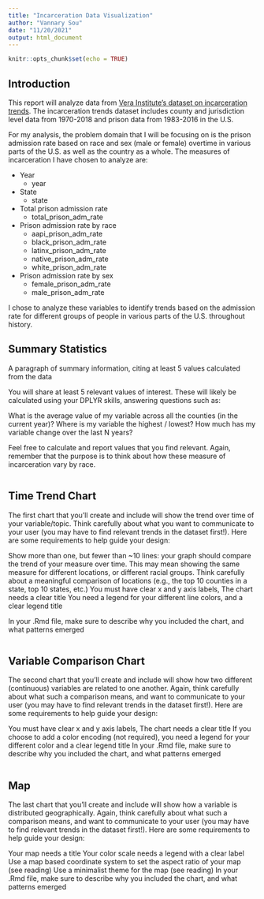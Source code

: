 ```yaml
---
title: "Incarceration Data Visualization"
author: "Vannary Sou"
date: "11/20/2021"
output: html_document
---
```


```r
knitr::opts_chunk$set(echo = TRUE)
```

## Introduction

This report will analyze data from [Vera Institute's dataset on incarceration trends](https://raw.githubusercontent.com/vera-institute/incarceration-trends/master/incarceration_trends.csv). The incarceration trends dataset includes county and jurisdiction level data from 1970-2018 and prison data from 1983-2016 in the U.S. 

For my analysis, the problem domain that I will be focusing on is the prison admission rate based on race and sex (male or female) overtime in various parts of the U.S. as well as the country as a whole. The measures of incarceration I have chosen to analyze are: 

* Year 
  * year
  
* State 
  * state
  
* Total prison admission rate 
  * total_prison_adm_rate
  
* Prison admission rate by race 
  * aapi_prison_adm_rate
  * black_prison_adm_rate
  * latinx_prison_adm_rate
  * native_prison_adm_rate
  * white_prison_adm_rate
  
* Prison admission rate by sex 
  * female_prison_adm_rate
  * male_prison_adm_rate

I chose to analyze these variables to identify trends based on the admission rate for different groups of people in various parts of the U.S. throughout history. 

## Summary Statistics 

A paragraph of summary information, citing at least 5 values calculated from the data

You will share at least 5 relevant values of interest. These will likely be calculated using your DPLYR skills, answering questions such as: 

What is the average value of my variable across all the counties (in the current year)?
Where is my variable the highest / lowest?
How much has my variable change over the last N years?

Feel free to calculate and report values that you find relevant. Again, remember that the purpose is to think about how these measure of incarceration vary by race. 

```r

```

## Time Trend Chart

The first chart that you'll create and include will show the trend over time of your variable/topic. Think carefully about what you want to communicate to your user (you may have to find relevant trends in the dataset first!). Here are some requirements to help guide your design:

Show more than one, but fewer than ~10 lines: your graph should compare the trend of your measure over time. This may mean showing the same measure for different locations, or different racial groups. Think carefully about a meaningful comparison of locations (e.g., the top 10 counties in a state, top 10 states, etc.)
You must have clear x and y axis labels,
The chart needs a clear title 
You need a legend for your different line colors, and a clear legend title

In your .Rmd file, make sure to describe why you included the chart, and what patterns emerged

```r

```


## Variable Comparison Chart

The second chart that you'll create and include will show how two different (continuous) variables are related to one another. Again, think carefully about what such a comparison means, and want to communicate to your user (you may have to find relevant trends in the dataset first!). Here are some requirements to help guide your design:

You must have clear x and y axis labels,
The chart needs a clear title 
If you choose to add a color encoding (not required), you need a legend for your different color and a clear legend title
In your .Rmd file, make sure to describe why you included the chart, and what patterns emerged

```r

```


## Map

The last chart that you'll create and include will show how a variable is distributed geographically. Again, think carefully about what such a comparison means, and want to communicate to your user (you may have to find relevant trends in the dataset first!). Here are some requirements to help guide your design:

Your map needs a title
Your color scale needs a legend with a clear label
Use a map based coordinate system to set the aspect ratio of your map (see reading)
Use a minimalist theme for the map (see reading)
In your .Rmd file, make sure to describe why you included the chart, and what patterns emerged

```r

```

